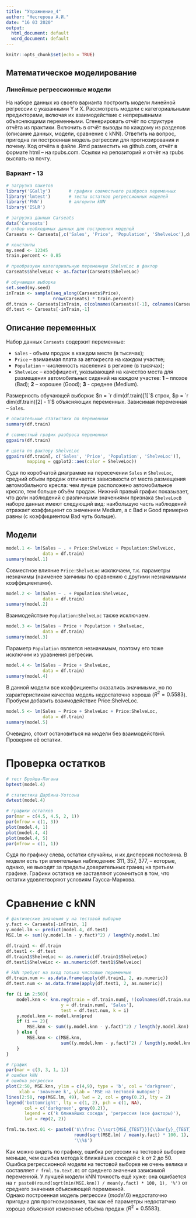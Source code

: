 ---
title: "Упражнение_4"
author: "Нестерова А.И."
date: "16 03 2020"
output:
  html_document: default
  word_document: default
---

```{r setup, include=FALSE}
knitr::opts_chunk$set(echo = TRUE)
```

## Математическое моделирование

### Линейные регрессионные модели 

На наборе данных из своего варианта построить модели линейной регрессии с указанными Y и X. Рассмотреть модели с категориальными предикторами, включая их взаимодействие с непрерывными объясняющими переменными. Сгенерировать отчёт по структуре отчёта из практики. Включить в отчёт выводы по каждому из разделов (описание данных, модели, сравнение с kNN). Ответить на вопрос, пригодна ли построенная модель регрессии для прогнозирования и почему.
Код отчёта в файле .Rmd разместить на github.com, отчёт в формате html – на rpubs.com. Ссылки на репозиторий и отчёт на rpubs выслать на почту.

### Вариант - 13

```{r Данные и пакеты, warning = F, message = F}
# загрузка пакетов
library('GGally')       # графики совместного разброса переменных
library('lmtest')       # тесты остатков регрессионных моделей
library('FNN')          # алгоритм kNN
library('ISLR')

# загрузка данных Carseats
data('Carseats')
# отбор необходимых данных для построения моделей
Carseats <- Carseats[,c('Sales', 'Price', 'Population', 'ShelveLoc'),drop=FALSE]

# константы
my.seed <- 12345
train.percent <- 0.85

# преобразуем категориальную переменную ShelveLoc в фактор
Carseats$ShelveLoc <- as.factor(Carseats$ShelveLoc)

# обучающая выборка
set.seed(my.seed)
inTrain <- sample(seq_along(Carseats$Price), 
                  nrow(Carseats) * train.percent)
df.train <- Carseats[inTrain, c(colnames(Carseats)[-1], colnames(Carseats)[1])]
df.test <- Carseats[-inTrain,-1]
```

## Описание переменных  

Набор данных `Carseats` содержит переменные:  

- `Sales` - объем продаж в каждом месте (в тысячах);
- `Price` – взимаемая плата за автокресла на каждом участке;  
- `Population` – численность населения в регионе (в тысячах);
- `ShelveLoc` – коэффициент, указывающий на качество места для размещения автомобильных сидений на каждом участке:
**1** – плохое (Bad);
**2** – хорошее (Good);
**3** - среднее (Medium).

Размерность обучающей выборки: $n = `r dim(df.train)[1]`$ строк, $p = `r dim(df.train)[2] - 1`$ объясняющих переменных. Зависимая переменная -- `Sales`.  

```{r Описание данных, echo = F, message = F, warning = F}

# описательные статистики по переменным
summary(df.train)

# совместный график разброса переменных
ggpairs(df.train)

# цвета по фактору ShelveLoc
ggpairs(df.train[, c('Sales', 'Price', 'Population', 'ShelveLoc')], 
        mapping = ggplot2::aes(color = ShelveLoc))
```

Судя по коробчатой диаграмме на пересечении `Sales` и `ShelveLoc`, средний объем продаж отличается зависимости от места размещения автомобильного кресла: чем лучше расположено автомобильное кресло, тем больше объём продаж. Нижний правый график показывает, что доли наблюдений с различными значениями признака `ShelveLoc`в наборе данных имеют следующий вид: наибольшую часть наблюдений отражает коэффициент со значением Medium, а c Bad и Good примерно равны (с коэффициентом Bad чуть больше).

## Модели  

```{r echo = F, warning = F, error = F}
model.1 <- lm(Sales ~ . + Price:ShelveLoc + Population:ShelveLoc,
              data = df.train)
summary(model.1)
```

Совместное влияние ` Price:ShelveLoc` исключаем, т.к. параметры незначимы (наименее занчимы по сравнению с другими незначимыми коэффициентами).

```{r echo = F, warning = F, error = F}
model.2 <- lm(Sales ~ . + Population:ShelveLoc,
              data = df.train)
summary(model.2)
```

Взаимодействие `Population:ShelveLoc` также исключаем.

```{r echo = F, warning = F, error = F}
model.3 <- lm(Sales ~ Price + Population + ShelveLoc,
              data = df.train)
summary(model.3)
```

Параметр `Population` является незначимым, поэтому его тоже исключим из уравнения регресии.

```{r echo = F, warning = F, error = F}
model.4 <- lm(Sales ~ Price + ShelveLoc,
              data = df.train)
summary(model.4)
```

В данной модели все коэффициенты оказались значимыми, но по характеристикам качества модель недостаточно хороша  ($R^2=0.5583$). Пробуем добавить взаимодействие Price:ShelveLoc.

```{r echo = F, warning = F, error = F}
model.5 <- lm(Sales ~ Price + ShelveLoc + Price:ShelveLoc,
              data = df.train)
summary(model.5)
```

Очевидно, стоит остановиться на модели без взаимодействий. Проверим её остатки.

# Проверка остатков  

```{r , warning = F, error = F}

# тест Бройша-Пагана
bptest(model.4)

# статистика Дарбина-Уотсона
dwtest(model.4)

# графики остатков
par(mar = c(4.5, 4.5, 2, 1))
par(mfrow = c(1, 3))
plot(model.4, 1)
plot(model.4, 4)
plot(model.4, 5)
par(mfrow = c(1, 1))
```
Судя по графику слева, остатки случайны, и их дисперсия постоянна. В модели есть три влиятельных наблюдения: 311, 357, 377, – которые, однако, не выходят за пределы доверительных границ на третьем графике. Графики остатков не заставляют усомниться в том, что остатки удовлетворяют условиям Гаусса-Маркова.


# Сравнение с kNN

```{r }

# фактические значения y на тестовой выборке
y.fact <- Carseats[-inTrain, 1]
y.model.lm <- predict(model.4, df.test)
MSE.lm <- sum((y.model.lm - y.fact)^2) / length(y.model.lm)

df.train1 <- df.train
df.test1 <- df.test
df.train1$ShelveLoc <- as.numeric(df.train1$ShelveLoc)
df.test1$ShelveLoc <- as.numeric(df.test1$ShelveLoc)

# kNN требует на вход только числовые переменные
df.train.num <- as.data.frame(apply(df.train1, 2, as.numeric))
df.test.num <- as.data.frame(apply(df.test1, 2, as.numeric))

for (i in 2:50){
    model.knn <- knn.reg(train = df.train.num[, !(colnames(df.train.num) %in% 'Sales')], 
                     y = df.train.num[, 'Sales'], 
                     test = df.test.num, k = i)
    y.model.knn <- model.knn$pred
    if (i == 2){
        MSE.knn <- sum((y.model.knn - y.fact)^2) / length(y.model.knn)
    } else {
        MSE.knn <- c(MSE.knn, 
                     sum((y.model.knn - y.fact)^2) / length(y.model.knn))
    }
}

# график
par(mar = c(3, 3, 1, 1))
# ошибки kNN
# ошибка регрессии
plot(2:50, MSE.knn, ylim = c(4,9), type = 'b', col = 'darkgreen',
     xlab = 'значение k', ylab = 'MSE на тестовой выборке')
lines(2:50, rep(MSE.lm, 49), lwd = 2, col = grey(0.2), lty = 2)
legend('bottomright', lty = c(1, 2), pch = c(1, NA), 
       col = c('darkgreen', grey(0.2)), 
       legend = c('k ближайших соседа', 'регрессия (все факторы)'), 
       lwd = rep(2, 2))
```


```{r, include = F}
frml.to.text.01 <- paste0('$\\frac {\\sqrt{MSE_{TEST}}}{\\bar{y}_{TEST}} = ',
                          round(sqrt(MSE.lm) / mean(y.fact) * 100, 1),
                          '\\%$')
```

Как можно видеть по графику, ошибка регрессии на тестовой выборке меньше, чем ошибка метода k ближайших соседей с k от 2 до 50. Ошибка регрессионной модели на тестовой выборке не очень велика и составляет `r frml.to.text.01` от среднего значения зависимой переменной. У лучшей модели kNN точность ещё хуже: она ошибается на `r paste0(round(sqrt(min(MSE.knn)) / mean(y.fact) * 100, 1), '%')` от среднего значения объясняющей переменной.  
Однако построенная модель регрессии ($model.6$) недостаточно пригодна для прогнозирования, так как её параметры недостатчно хорошо объясняют изменение объёма продаж ($R^2=0.5583$).
